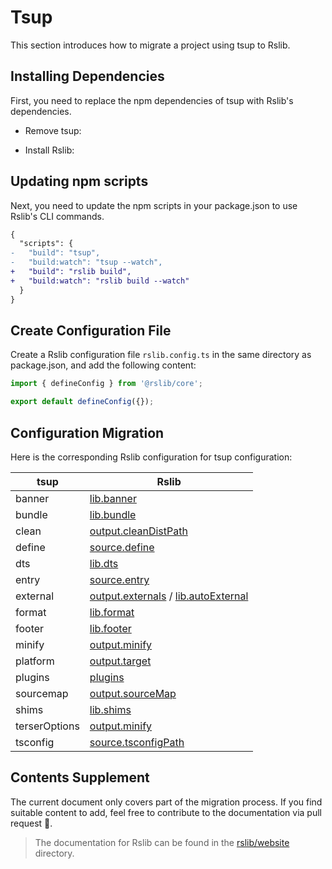 # Tsup

This section introduces how to migrate a project using tsup to Rslib.

## Installing Dependencies

First, you need to replace the npm dependencies of tsup with Rslib's dependencies.


- Remove tsup:

<PackageManagerTabs command="remove tsup" />

- Install Rslib:

<PackageManagerTabs command="add @rslib/core -D" />

## Updating npm scripts

Next, you need to update the npm scripts in your package.json to use Rslib's CLI commands.

```diff title="package.json"
{
  "scripts": {
-   "build": "tsup",
-   "build:watch": "tsup --watch",
+   "build": "rslib build",
+   "build:watch": "rslib build --watch"
  }
}
```

## Create Configuration File

Create a Rslib configuration file `rslib.config.ts` in the same directory as package.json, and add the following content:

```ts title="rslib.config.ts"
import { defineConfig } from '@rslib/core';

export default defineConfig({});
```

## Configuration Migration

Here is the corresponding Rslib configuration for tsup configuration:

| tsup          | Rslib                                                                                      |
| ------------- | ------------------------------------------------------------------------------------------ |
| banner        | [lib.banner](/config/lib/banner)                                                           |
| bundle        | [lib.bundle](/config/lib/bundle)                                                           |
| clean         | [output.cleanDistPath](/config/rsbuild/output)                                             |
| define        | [source.define](/config/rsbuild/source)                                                    |
| dts           | [lib.dts](/config/lib/dts)                                                                 |
| entry         | [source.entry](/config/rsbuild/source)                                                     |
| external      | [output.externals](/config/rsbuild/output) / [lib.autoExternal](/config/lib/auto-external) |
| format        | [lib.format](/config/lib/format)                                                           |
| footer        | [lib.footer](/config/lib/footer)                                                           |
| minify        | [output.minify](/config/rsbuild/output)                                                    |
| platform      | [output.target](/config/rsbuild/output)                                                    |
| plugins       | [plugins](/config/rsbuild/plugins)                                                         |
| sourcemap     | [output.sourceMap](/config/rsbuild/output)                                                 |
| shims         | [lib.shims](/config/lib/shims)                                                             |
| terserOptions | [output.minify](/config/rsbuild/output)                                                    |
| tsconfig      | [source.tsconfigPath](/config/rsbuild/source)                                              |

## Contents Supplement

The current document only covers part of the migration process. If you find suitable content to add, feel free to contribute to the documentation via pull request 🤝.

> The documentation for Rslib can be found in the [rslib/website](https://github.com/web-infra-dev/rslib/tree/main/website) directory.
